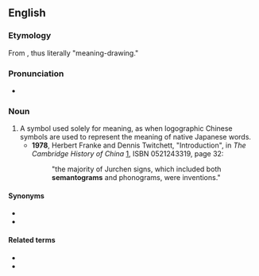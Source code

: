 ==English==

===Etymology===
From {{confix|semanto|gram|lang=en}}, thus literally "meaning-drawing."

===Pronunciation===
* {{IPA|sɪˈmæntəɡɹæm|lang=en}}

===Noun===
{{en-noun}}

# A symbol used solely for meaning, as when logographic Chinese symbols are used to represent the meaning of native Japanese words.
#* '''1978''', Herbert Franke and Dennis Twitchett, "Introduction", in ''The Cambridge History of China'' [http://books.google.com/books?id=iN9Tdfdap5MC], ISBN 0521243319, page 32:
#*: "the majority of Jurchen signs, which included both '''semantograms''' and phonograms, were inventions."

====Synonyms====
* {{l|en|semantograph}}
* {{l|en|ideograph}}

====Related terms====
* {{l|en|logogram}}
* {{l|en|phonogram}}